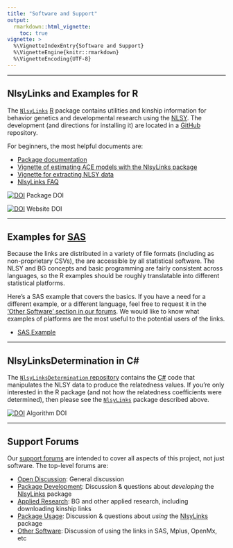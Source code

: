 ```yaml
---
title: "Software and Support"
output: 
  rmarkdown::html_vignette:
    toc: true
vignette: >
  %\VignetteIndexEntry{Software and Support}
  %\VignetteEngine{knitr::rmarkdown}
  %\VignetteEncoding{UTF-8}
---
```


***
## NlsyLinks and Examples for R

The [`NlsyLinks`](https://nlsy-links.github.io/NlsyLinks/) [R](https://en.wikipedia.org/wiki/R_%28programming_language%29) package contains utilities and kinship information for behavior genetics and developmental research using the [NLSY](https://www.nlsinfo.org/).  The development (and directions for installing it) are located in a [GitHub](https://github.com/nlsy-links/NlsyLinks) repository.

For beginners, the most helpful documents are:

 * [Package documentation](https://nlsy-links.github.io/NlsyLinks/)
 * [Vignette of estimating ACE models with the NlsyLinks package](https://nlsy-links.github.io/NlsyLinks/articles/nlsy-ace.html)
 * [Vignette for extracting NLSY data](https://nlsy-links.github.io/NlsyLinks/articles/nls-investigator.html)
 * [NlsyLinks FAQ](https://nlsy-links.github.io/NlsyLinks/articles/faq.html)

[![DOI](https://zenodo.org/badge/DOI/10.5281/zenodo.12519.svg)](https://doi.org/10.5281/zenodo.12519) Package DOI

[![DOI](https://zenodo.org/badge/DOI/10.5281/zenodo.12425.svg)](https://doi.org/10.5281/zenodo.12425) Website DOI

***
## Examples for [SAS](https://en.wikipedia.org/wiki/SAS_%28software%29)
Because the links are distributed in a variety of file formats (including as non-proprietary CSVs), the are accessible by all statistical software.  The NLSY and BG concepts and basic programming are fairly consistent across languages, so the R examples should be roughly translatable into different statistical platforms.  

Here's a SAS example that covers the basics.  If you have a need for a different example, or a different language, feel free to request it in the ['Other Software' section in our forums](https://r-forge.r-project.org/forum/forum.php?forum_id=4316&group_id=1330).  We would like to know what examples of platforms are the most useful to the potential users of the links.

* [SAS Example](https://github.com/nlsy-links/NlsyLinks/blob/master/utility/sas-example/sas-example.md)

***
## NlsyLinksDetermination in C\#
The [`NlsyLinksDetermination` repository](https://github.com/nlsy-links/nlsy-links-determination-2017) contains the [C#](https://en.wikipedia.org/wiki/C_Sharp_%28programming_language%29) code that manipulates the NLSY data to produce the relatedness values.  If you're only interested in the R package (and not how the relatedness coefficients were determined), then please see the [`NlsyLinks`](./research-software-and-support.html#nlsylinks-and-examples-for-r) package described above.

[![DOI](https://zenodo.org/badge/DOI/10.5281/zenodo.12518.svg)](https://doi.org/10.5281/zenodo.12518) Algorithm DOI

***
## Support Forums
Our [support forums](https://r-forge.r-project.org/forum/?group_id=1330) are intended to cover all aspects of this project, not just software.  The top-level forums are:

 * [Open Discussion](https://r-forge.r-project.org/forum/forum.php?forum_id=4266&group_id=1330): General discussion
 * [Package Development](https://r-forge.r-project.org/forum/forum.php?forum_id=4268&group_id=1330): Discussion & questions about *developing* the [NlsyLinks](https://nlsy-links.github.io/NlsyLinks/) package
 * [Applied Research](https://r-forge.r-project.org/forum/forum.php?forum_id=4314&group_id=1330): BG and other applied research, including downloading kinship links
 * [Package Usage](https://r-forge.r-project.org/forum/forum.php?forum_id=4315&group_id=1330): Discussion & questions about *using* the [NlsyLinks](https://nlsy-links.github.io/NlsyLinks/) package
 * [Other Software](https://r-forge.r-project.org/forum/forum.php?forum_id=4316&group_id=1330): Discussion of using the links in SAS, Mplus, OpenMx, etc
 
